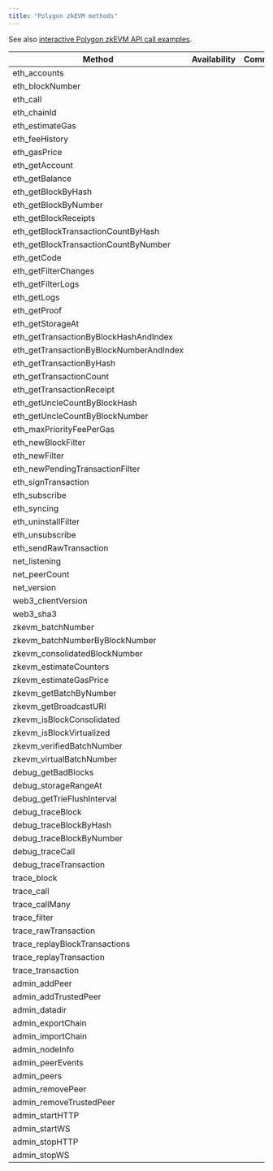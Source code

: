 ```yaml
---
title: "Polygon zkEVM methods"
---
```

See also [interactive Polygon zkEVM API call examples](/reference/zkevm-getting-started).

| Method                                   | Availability | Comment |
| ---------------------------------------- | ------------ | ------- |
| eth\_accounts                            | <Icon icon="square-check"  iconType="solid" />            |         |
| eth\_blockNumber                         | <Icon icon="square-check"  iconType="solid" />            |         |
| eth\_call                                | <Icon icon="square-check"  iconType="solid" />            |         |
| eth\_chainId                             | <Icon icon="square-check"  iconType="solid" />            |         |
| eth\_estimateGas                         | <Icon icon="square-check"  iconType="solid" />            |         |
| eth\_feeHistory                          | <Icon icon="square-check"  iconType="solid" />            |         |
| eth\_gasPrice                            | <Icon icon="square-check"  iconType="solid" />            |         |
| eth\_getAccount                          | <Icon icon="square-check"  iconType="solid" />            |         |
| eth\_getBalance                          | <Icon icon="square-check"  iconType="solid" />            |         |
| eth\_getBlockByHash                      | <Icon icon="square-check"  iconType="solid" />            |         |
| eth\_getBlockByNumber                    | <Icon icon="square-check"  iconType="solid" />            |         |
| eth\_getBlockReceipts                    | <Icon icon="square-check"  iconType="solid" />            |         |
| eth\_getBlockTransactionCountByHash      | <Icon icon="square-check"  iconType="solid" />            |         |
| eth\_getBlockTransactionCountByNumber    | <Icon icon="square-check"  iconType="solid" />            |         |
| eth\_getCode                             | <Icon icon="square-check"  iconType="solid" />            |         |
| eth\_getFilterChanges                    | <Icon icon="square-check"  iconType="solid" />            |         |
| eth\_getFilterLogs                       | <Icon icon="square-check"  iconType="solid" />            |         |
| eth\_getLogs                             | <Icon icon="square-check"  iconType="solid" />            |         |
| eth\_getProof                            | <Icon icon="square-check"  iconType="solid" />            |         |
| eth\_getStorageAt                        | <Icon icon="square-check"  iconType="solid" />            |         |
| eth\_getTransactionByBlockHashAndIndex   | <Icon icon="square-check"  iconType="solid" />            |         |
| eth\_getTransactionByBlockNumberAndIndex | <Icon icon="square-check"  iconType="solid" />            |         |
| eth\_getTransactionByHash                | <Icon icon="square-check"  iconType="solid" />            |         |
| eth\_getTransactionCount                 | <Icon icon="square-check"  iconType="solid" />            |         |
| eth\_getTransactionReceipt               | <Icon icon="square-check"  iconType="solid" />            |         |
| eth\_getUncleCountByBlockHash            | <Icon icon="square-check"  iconType="solid" />            |         |
| eth\_getUncleCountByBlockNumber          | <Icon icon="square-check"  iconType="solid" />            |         |
| eth\_maxPriorityFeePerGas                | <Icon icon="square-check"  iconType="solid" />            |         |
| eth\_newBlockFilter                      | <Icon icon="square-check"  iconType="solid" />            |         |
| eth\_newFilter                           | <Icon icon="square-check"  iconType="solid" />            |         |
| eth\_newPendingTransactionFilter         | <Icon icon="square-check"  iconType="solid" />            |         |
| eth\_signTransaction                     | <Icon icon="square-check"  iconType="solid" />            |         |
| eth\_subscribe                           | <Icon icon="square-check"  iconType="solid" />            |         |
| eth\_syncing                             | <Icon icon="square-check"  iconType="solid" />            |         |
| eth\_uninstallFilter                     | <Icon icon="square-check"  iconType="solid" />            |         |
| eth\_unsubscribe                         | <Icon icon="square-check"  iconType="solid" />            |         |
| eth\_sendRawTransaction                  | <Icon icon="square-check"  iconType="solid" />            |         |
| net\_listening                           | <Icon icon="square-check"  iconType="solid" />            |         |
| net\_peerCount                           | <Icon icon="square-check"  iconType="solid" />            |         |
| net\_version                             | <Icon icon="square-check"  iconType="solid" />            |         |
| web3\_clientVersion                      | <Icon icon="square-check"  iconType="solid" />            |         |
| web3\_sha3                               | <Icon icon="square-check"  iconType="solid" />            |         |
| zkevm\_batchNumber                       | <Icon icon="square-check"  iconType="solid" />            |         |
| zkevm\_batchNumberByBlockNumber          | <Icon icon="square-check"  iconType="solid" />            |         |
| zkevm\_consolidatedBlockNumber           | <Icon icon="square-check"  iconType="solid" />            |         |
| zkevm\_estimateCounters                  | <Icon icon="square-check"  iconType="solid" />            |         |
| zkevm\_estimateGasPrice                  | <Icon icon="square-check"  iconType="solid" />            |         |
| zkevm\_getBatchByNumber                  | <Icon icon="square-check"  iconType="solid" />            |         |
| zkevm\_getBroadcastURI                   | <Icon icon="square-check"  iconType="solid" />            |         |
| zkevm\_isBlockConsolidated               | <Icon icon="square-check"  iconType="solid" />            |         |
| zkevm\_isBlockVirtualized                | <Icon icon="square-check"  iconType="solid" />            |         |
| zkevm\_verifiedBatchNumber               | <Icon icon="square-check"  iconType="solid" />            |         |
| zkevm\_virtualBatchNumber                | <Icon icon="square-check"  iconType="solid" />            |         |
| debug\_getBadBlocks                      | <Icon icon="xmark"  iconType="solid" />            |         |
| debug\_storageRangeAt                    | <Icon icon="xmark"  iconType="solid" />            |         |
| debug\_getTrieFlushInterval              | <Icon icon="xmark"  iconType="solid" />            |         |
| debug\_traceBlock                        | <Icon icon="xmark"  iconType="solid" />            |         |
| debug\_traceBlockByHash                  | <Icon icon="xmark"  iconType="solid" />            |         |
| debug\_traceBlockByNumber                | <Icon icon="xmark"  iconType="solid" />            |         |
| debug\_traceCall                         | <Icon icon="xmark"  iconType="solid" />            |         |
| debug\_traceTransaction                  | <Icon icon="xmark"  iconType="solid" />            |         |
| trace\_block                             | <Icon icon="xmark"  iconType="solid" />            |         |
| trace\_call                              | <Icon icon="xmark"  iconType="solid" />            |         |
| trace\_callMany                          | <Icon icon="xmark"  iconType="solid" />            |         |
| trace\_filter                            | <Icon icon="xmark"  iconType="solid" />            |         |
| trace\_rawTransaction                    | <Icon icon="xmark"  iconType="solid" />            |         |
| trace\_replayBlockTransactions           | <Icon icon="xmark"  iconType="solid" />            |         |
| trace\_replayTransaction                 | <Icon icon="xmark"  iconType="solid" />            |         |
| trace\_transaction                       | <Icon icon="xmark"  iconType="solid" />            |         |
| admin\_addPeer                           | <Icon icon="xmark"  iconType="solid" />            |         |
| admin\_addTrustedPeer                    | <Icon icon="xmark"  iconType="solid" />            |         |
| admin\_datadir                           | <Icon icon="xmark"  iconType="solid" />            |         |
| admin\_exportChain                       | <Icon icon="xmark"  iconType="solid" />            |         |
| admin\_importChain                       | <Icon icon="xmark"  iconType="solid" />            |         |
| admin\_nodeInfo                          | <Icon icon="xmark"  iconType="solid" />            |         |
| admin\_peerEvents                        | <Icon icon="xmark"  iconType="solid" />            |         |
| admin\_peers                             | <Icon icon="xmark"  iconType="solid" />            |         |
| admin\_removePeer                        | <Icon icon="xmark"  iconType="solid" />            |         |
| admin\_removeTrustedPeer                 | <Icon icon="xmark"  iconType="solid" />            |         |
| admin\_startHTTP                         | <Icon icon="xmark"  iconType="solid" />            |         |
| admin\_startWS                           | <Icon icon="xmark"  iconType="solid" />            |         |
| admin\_stopHTTP                          | <Icon icon="xmark"  iconType="solid" />            |         |
| admin\_stopWS                            | <Icon icon="xmark"  iconType="solid" />            |         |
